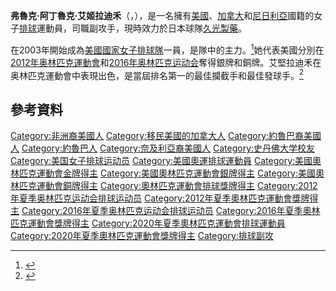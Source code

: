 {{noteTA
|T=zh-hans:福卢克·冈德森;zh-hant:弗魯克·岡德森;
|1=zh-hans:阿金拉德沃;zh-hant:艾姬拉迪禾;
|2=zh-hans:福卢克;zh-hant:弗魯克;
|3=zh-hans:阿蒂努凯;zh-hant:阿丁魯克;
}}
{{Infobox 排球選手
| name = 弗魯克·艾姬拉迪禾
| image = Foluke Akinradewo (cropped).jpg
| image_size = 
| caption = 
| fullname = Foluke Atinuke Akinradewo
| nickname = Luke
| nationality = {{CAN}}<br>{{USA}}<br>{{NGR}}
| birth_date = {{birth date and age|1987|10|5|mf=y}}<ref name="FIVB">{{cite web |url=http://rio2016.fivb.com/en/volleyball/women/teams/usa-usa/players/foluke-akinradewo?id=53281 |title=Players - FOLUKE AKINRADEWO |publisher=2016年夏季奥林匹克运动会官網 |accessdate=2016-08-22 |archive-date=2021-04-17 |archive-url=https://web.archive.org/web/20210417023312/http://rio2016.fivb.com/en/volleyball/women/teams/usa-usa/players/foluke-akinradewo?id=53281 }}</ref> 
| birth_place = {{CAN}}[[安大略|安大略省]][[倫敦_(加拿大)|倫敦]]
| death_date = 
| death_place = 
| hometown = 
| height = {{height|m=1.91}}
| weight = {{convert|79|kg|lb}}
| spike = {{convert|331|cm}}
| block = {{convert|300|cm}}
| college = 
| position = 副攻
| currentclub = {{flagicon|Japan}} [[久光製藥|久光製藥]]
| currentnumber = 勒卡内
| years = {{ubl | 2015–2017 | 2017–2019 | }}
| teams = {{ubl |{{flagicon|Switzerland}} {{link-en|勒卡内女排俱樂部|Volero Le Cannet}} | {{flagicon|Japan}} [[久光製藥Springs|久光製藥Springs]] }}
| nationalyears = 2003－
| nationalteam = {{flagicon|USA}} [[美國國家女子排球隊|美國國家女子排球隊]]
| medaltemplates =
{{MedalSport | 女子[[排球|排球]]}}
{{MedalCountry|{{USA}}}}
{{MedalCompetition|[[奧林匹克運動會|奧林匹克運動會]]}}
{{MedalGold| [[2020年夏季奥林匹克运动会|2020年 東京]] |[[2020年夏季奧林匹克運動會女子排球比賽|隊際]]}}
{{MedalSilver| [[2012年夏季奥林匹克运动会|2012年倫敦]] |[[2012年夏季奧林匹克運動會女子排球比賽|隊際]]}}
{{MedalBronze| [[2016年夏季奥林匹克运动会|2016年里约热内卢]] |[[2016年夏季奧林匹克運動會女子排球比賽|隊際]]}}
{{MedalCompetition|[[世界女子排球錦標賽|世界女子排球錦標賽]]}}
{{MedalGold| [[2014年世界女子排球錦標賽|2014年 義大利]] | 隊際}}
{{MedalCompetition|[[世界盃排球賽|世界盃排球賽]]}}
{{MedalSilver|[[2011年世界盃女子排球賽|2011年 日本]]|隊際}}
{{MedalBronze|[[2015年世界盃女子排球賽|2015年 日本]]|隊際}}
{{MedalCompetition|[[世界女排聯賽|世界女排聯賽]]}}
{{MedalGold| [[2018年世界女排聯賽|2018年 南京]] | 隊際}}
{{MedalGold| [[2021年世界女排聯賽|2021年 里米尼]] | 隊際}}
| updated = 2021年8月
}}

'''弗魯克·阿丁魯克·艾姬拉迪禾'''（{{lang-en|Foluke Atinuke Akinradewo}}，{{bd|1987年|10月5日|catIdx=A}}），是一名擁有[[美國|美國]]、[[加拿大|加拿大]]和[[尼日利亞|尼日利亞]]國籍的女子[[排球|排球]]運動員，司職副攻手，現時效力於日本球隊[[久光製藥|久光製藥]]。

在2003年開始成為[[美國國家女子排球隊|美國國家女子排球隊]]一員，是隊中的主力。<ref>{{Cite web|title=【里約奧運．女排】美國無復分組賽之勇 主將傷出爆冷負塞爾維亞|url=https://www.hk01.com/奧運/38241/里約奧運-女排-美國無復分組賽之勇-主將傷出爆冷負塞爾維亞|accessdate=2021-03-29|date=2016-08-19|last=周立賢|work=香港01|language=zh-HK}}</ref>她代表美國分別在[[2012年夏季奥林匹克运动会|2012年奥林匹克運動會]]和[[2016年夏季奧林匹克運動會|2016年奥林匹克运动会]]奪得銀牌和銅牌。艾堅拉迪禾在奥林匹克運動會中表現出色，是當屆排名第一的最佳攔截手和最佳發球手。<ref>{{cite web|url=http://www.fivb.org/vis_web/volley/WOG2016/WOG2016_p5-Best_players.pdf|title=Player Ranking by Skill|accessdate=2014-10-12|date=2016-08-22|author=FIVB|archivedate=2016-08-19|archiveurl=https://web.archive.org/web/20160819231230/http://www.fivb.org/vis_web/volley/WOG2016/WOG2016_p5-Best_players.pdf|dead-url=no}}</ref>

==參考資料==
{{Reflist}}
{{世界女排聯賽最有價值球員}}
{{女子排球國家聯賽最佳中間手}}
{{夏季奧林匹克運動會排球比賽最佳副攻}}
{{Authority control}}
{{DEFAULTSORT: Akinradewo, Foluke}}
[[Category:非洲裔美國人|Category:非洲裔美國人]]
[[Category:移民美國的加拿大人|Category:移民美國的加拿大人]]
[[Category:約魯巴裔美國人|Category:約魯巴裔美國人]]
[[Category:約魯巴人|Category:約魯巴人]]
[[Category:奈及利亞裔美國人|Category:奈及利亞裔美國人]]
[[Category:史丹佛大学校友|Category:史丹佛大学校友]]
[[Category:美国女子排球运动员|Category:美国女子排球运动员]]
[[Category:美國奧運排球運動員|Category:美國奧運排球運動員]]
[[Category:美國奧林匹克運動會金牌得主|Category:美國奧林匹克運動會金牌得主]]
[[Category:美國奧林匹克運動會銀牌得主|Category:美國奧林匹克運動會銀牌得主]]
[[Category:美國奧林匹克運動會銅牌得主|Category:美國奧林匹克運動會銅牌得主]]
[[Category:奧林匹克運動會排球獎牌得主|Category:奧林匹克運動會排球獎牌得主]]
[[Category:2012年夏季奥林匹克运动会排球运动员|Category:2012年夏季奥林匹克运动会排球运动员]]
[[Category:2012年夏季奧林匹克運動會獎牌得主|Category:2012年夏季奧林匹克運動會獎牌得主]]
[[Category:2016年夏季奥林匹克运动会排球运动员|Category:2016年夏季奥林匹克运动会排球运动员]]
[[Category:2016年夏季奧林匹克運動會獎牌得主|Category:2016年夏季奧林匹克運動會獎牌得主]]
[[Category:2020年夏季奧林匹克運動會排球運動員|Category:2020年夏季奧林匹克運動會排球運動員]]
[[Category:2020年夏季奧林匹克運動會獎牌得主|Category:2020年夏季奧林匹克運動會獎牌得主]]
[[Category:排球副攻|Category:排球副攻]]